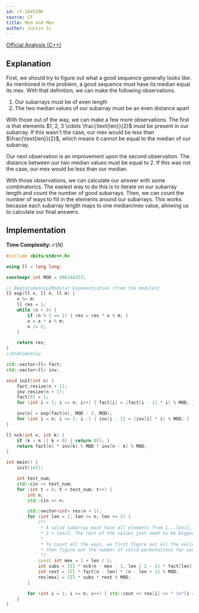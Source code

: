 ```yaml
---
id: cf-104520K
source: CF
title: Med and Mex
author: Justin Ji
---
```


[Official Analysis (C++)](https://codeforces.com/blog/entry/119632)

## Explanation

First, we should try to figure out what a good sequence
generally looks like. As mentioned in the problem, a good
sequence must have its median equal its mex. With that definition, we can make the following
observations.

1. Our subarrays must be of even length
2. The two median values of our subarray must be an even distance apart

With those out of the way, we can make a few more observations. The first is that
elements $1, 2, 3 \cdots \frac{\text{len}}{2}$ must be present
in our subarray. If this wasn't the case, our mex would be less than $\frac{\text{len}}{2}$,
which means it cannot be equal to the median of our subarray.

Our next observation is an improvement upon the second observation. The distance
between our two median values must be equal to $2$. If this was not the case,
our mex would be less than our median.

With those observations, we can calculate our answer with some combinatorics.
The easiest way to do this is to iterate on our subarray length and count the
number of good subarrays. Then, we can count the number
of ways to fill in the elements around our subarrays. This works because each
subarray length maps to one median/mex value, allowing us to calculate
our final answers.

## Implementation

**Time Complexity:** $\mathcal{O}(N)$

<LanguageSection>
<CPPSection>

```cpp
#include <bits/stdc++.h>

using ll = long long;

constexpr int MOD = 998244353;

// BeginCodeSnip{Modular Exponentiation (from the module)}
ll exp(ll x, ll n, ll m) {
	x %= m;
	ll res = 1;
	while (n > 0) {
		if (n % 2 == 1) { res = res * x % m; }
		x = x * x % m;
		n /= 2;
	}

	return res;
}
//EndCodeSnip

std::vector<ll> fact;
std::vector<ll> inv;

void init(int n) {
	fact.resize(n + 1);
	inv.resize(n + 1);
	fact[0] = 1;
	for (int i = 1; i <= n; i++) { fact[i] = (fact[i - 1] * i) % MOD; }

	inv[n] = exp(fact[n], MOD - 2, MOD);
	for (int i = n; i >= 1; i--) { inv[i - 1] = (inv[i] * i) % MOD; }
}

ll nck(int n, int k) {
	if (k > n || k < 0) { return 0ll; }
	return fact[n] * inv[k] % MOD * inv[n - k] % MOD;
}

int main() {
	init(1e5);

	int test_num;
	std::cin >> test_num;
	for (int t = 0; t < test_num; t++) {
		int n;
		std::cin >> n;

		std::vector<int> res(n + 1);
		for (int len = 2; len <= n; len += 2) {
			/**
			 * A valid subarray must have all elements from 1...len/2, and also have
			 * 2 + len/2. The rest of the values just need to be bigger than 2 + len/2.
			 *
			 * To count all the ways, we first figure out all the valid subarrays, and
			 * then figure out the number of valid permutations for each subarray.
			 */
			const int mex = 1 + len / 2;
			int subs = 1ll * nck(n - mex - 1, len / 2 - 1) * fact[len] % MOD;
			int rest = 1ll * fact[n - len] * (n - len + 1) % MOD;
			res[mex] = 1ll * subs * rest % MOD;
		}

		for (int i = 1; i <= n; i++) { std::cout << res[i] << " \n"[i == n]; }
	}
}
```

</CPPSection>
</LanguageSection>
